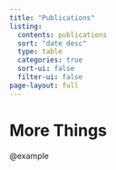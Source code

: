 ```yaml
---
title: "Publications"
listing:
  contents: publications
  sort: "date desc"
  type: table
  categories: true
  sort-ui: false
  filter-ui: false
page-layout: full
---
```


# More Things

@example


